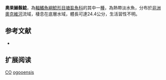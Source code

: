 {{Speciesbox
| name = 奧果鱔鬍鯰
| image = 
| image_width = 260px
| image_caption = 
| status = DD
| status_system = IUCN3.1
| genus = Channallabes
| species = ogooensis
| authority = Devaere, Adriaens & Verraes, 2007
| synonyms = 
}}

'''奧果鱔鬍鯰'''，為[[輻鰭魚綱|輻鰭魚綱]][[鯰形目|鯰形目]][[塘虱魚科|塘虱魚科]]的其中一[[種|種]]，為熱帶淡水魚，分布於[[非洲|非洲]][[奧克維河|奧克維河]]流域，棲息在底層水域，體長可達24.4公分，生活習性不明。

==参考文献==
*{{FishBase_species|genus=Channallabes|species=ogooensis|year=2015|month=5}}

== 扩展阅读 ==
{{refbegin}}
{{wikispecies-inline|Channallabes ogooensis|奧果鱔鬍鯰}}
{{refend}}
{{Taxonbar|from=Q5638542}}

[[Category:IUCN红色名录数据缺乏物种|CO]]
[[Category:鱔鬍鯰屬|ogooensis]]